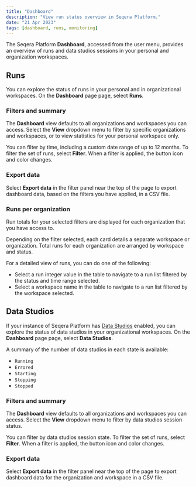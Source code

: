 ```yaml
---
title: "Dashboard"
description: "View run status overview in Seqera Platform."
date: "21 Apr 2023"
tags: [dashboard, runs, monitoring]
---
```


The Seqera Platform **Dashboard**, accessed from the user menu, provides an overview of runs and data studios sessions in your personal and organization workspaces.

## Runs

You can explore the status of runs in your personal and in organizational workspaces. On the **Dashboard** page page, select **Runs**.

### Filters and summary

The **Dashboard** view defaults to all organizations and workspaces you can access. Select the **View** dropdown menu to filter by specific organizations and workspaces, or to view statistics for your personal workspace only.

You can filter by time, including a custom date range of up to 12 months. To filter the set of runs, select **Filter**. When a filter is applied, the button icon and color changes.

### Export data

Select **Export data** in the filter panel near the top of the page to export dashboard data, based on the filters you have applied, in a CSV file.

### Runs per organization

Run totals for your selected filters are displayed for each organization that you have access to.

Depending on the filter selected, each card details a separate workspace or organization. Total runs for each organization are arranged by workspace and status.

For a detailed view of runs, you can do one of the following:

- Select a run integer value in the table to navigate to a run list filtered by the status and time range selected.
- Select a workspace name in the table to navigate to a run list filtered by the workspace selected.

## Data Studios

If your instance of Seqera Platform has [Data Studios][ds] enabled, you can explore the status of data studios in your organizational workspaces. On the **Dashboard** page page, select **Data Studios**.

A summary of the number of data studios in each state is available:

- `Running`
- `Errored`
- `Starting`
- `Stopping`
- `Stopped`

### Filters and summary

The **Dashboard** view defaults to all organizations and workspaces you can access. Select the **View** dropdown menu to filter by data studios session status.

You can filter by data studios session state. To filter the set of runs, select **Filter**. When a filter is applied, the button icon and color changes.

### Export data

Select **Export data** in the filter panel near the top of the page to export dashboard data for the organization and workspace in a CSV file.


<!-- links -->
[ds]: ../data/data-studios.mdx
